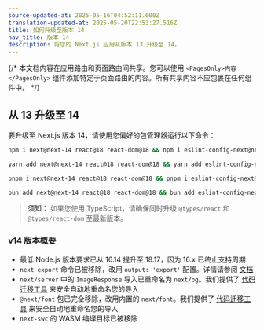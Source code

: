```yaml
---
source-updated-at: 2025-05-16T04:52:11.000Z
translation-updated-at: 2025-05-20T22:53:27.516Z
title: 如何升级至版本 14
nav_title: 版本 14
description: 将您的 Next.js 应用从版本 13 升级至 14。
---
```


{/* 本文档内容在应用路由和页面路由间共享。您可以使用 `<PagesOnly>内容</PagesOnly>` 组件添加特定于页面路由的内容。所有共享内容不应包裹在任何组件中。 */}

## 从 13 升级至 14

要升级至 Next.js 版本 14，请使用您偏好的包管理器运行以下命令：

```bash filename="终端"
npm i next@next-14 react@18 react-dom@18 && npm i eslint-config-next@next-14 -D
```

```bash filename="终端"
yarn add next@next-14 react@18 react-dom@18 && yarn add eslint-config-next@next-14 -D
```

```bash filename="终端"
pnpm i next@next-14 react@18 react-dom@18 && pnpm i eslint-config-next@next-14 -D
```

```bash filename="终端"
bun add next@next-14 react@18 react-dom@18 && bun add eslint-config-next@next-14 -D
```

> **须知：** 如果您使用 TypeScript，请确保同时升级 `@types/react` 和 `@types/react-dom` 至最新版本。

### v14 版本概要

- 最低 Node.js 版本要求已从 16.14 提升至 18.17，因为 16.x 已终止支持周期
- `next export` 命令已被移除，改用 `output: 'export'` 配置。详情请参阅 [文档](https://nextjs.org/docs/app/guides/static-exports)
- `next/server` 中的 `ImageResponse` 导入已重命名为 `next/og`。我们提供了 [代码迁移工具](/docs/app/guides/upgrading/codemods#next-og-import) 来安全自动地重命名您的导入
- `@next/font` 包已完全移除，改用内置的 `next/font`。我们提供了 [代码迁移工具](/docs/app/guides/upgrading/codemods#built-in-next-font) 来安全自动地重命名您的导入
- `next-swc` 的 WASM 编译目标已被移除